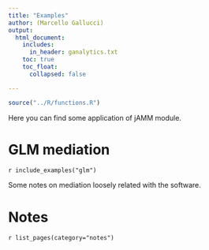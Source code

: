 ```yaml
---
title: "Examples"
author: (Marcello Gallucci)
output: 
  html_document:
    includes:
      in_header: ganalytics.txt
    toc: true
    toc_float:
      collapsed: false

---
```



```r
source("../R/functions.R")
```


Here you can find some application of jAMM module.

# GLM mediation

`r include_examples("glm")`

Some notes on mediation loosely related with the software.


#  Notes

`r list_pages(category="notes")`


